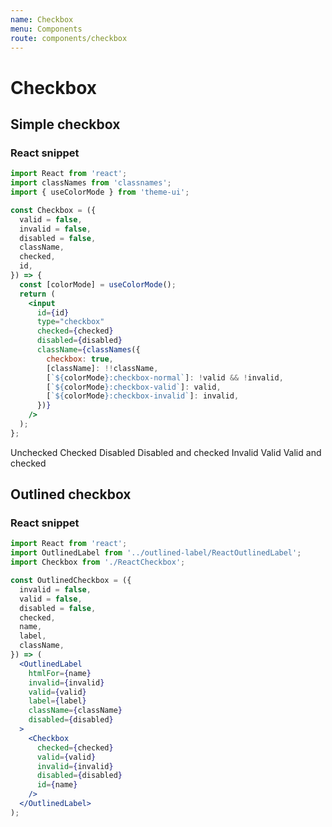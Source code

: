 ```yaml
---
name: Checkbox
menu: Components
route: components/checkbox
---
```


# Checkbox


## Simple checkbox

### React snippet

```jsx
import React from 'react';
import classNames from 'classnames';
import { useColorMode } from 'theme-ui';

const Checkbox = ({
  valid = false,
  invalid = false,
  disabled = false,
  className,
  checked,
  id,
}) => {
  const [colorMode] = useColorMode();
  return (
    <input
      id={id}
      type="checkbox"
      checked={checked}
      disabled={disabled}
      className={classNames({
        checkbox: true,
        [className]: !!className,
        [`${colorMode}:checkbox-normal`]: !valid && !invalid,
        [`${colorMode}:checkbox-valid`]: valid,
        [`${colorMode}:checkbox-invalid`]: invalid,
      })}
    />
  );
};
```

<Playground>
  <label htmlFor="simple-checkbox-unchecked" className="flex mb-4">
    <Checkbox id="simple-checkbox-unchecked" className="mr-2" />
    Unchecked
  </label>
  <label htmlFor="simple-checkbox-checked" className="flex mb-4">
    <Checkbox id="simple-checkbox-checked" checked className="mr-2" />
    Checked
  </label>
  <label htmlFor="simple-checkbox-disabled" className="flex mb-4">
    <Checkbox id="simple-checkbox-disabled" disabled className="mr-2" />
    Disabled
  </label>
  <label htmlFor="simple-checkbox-disabled-checked" className="flex mb-4">
    <Checkbox
      id="simple-checkbox-disabled-checked"
      disabled
      checked
      className="mr-2"
    />
    Disabled and checked
  </label>
  <label htmlFor="simple-checkbox-invalid" className="flex mb-4">
    <Checkbox id="simple-checkbox-invalid" invalid className="mr-2" />
    Invalid
  </label>
  <label htmlFor="simple-checkbox-valid" className="flex mb-4">
    <Checkbox id="simple-checkbox-valid" valid className="mr-2" />
    Valid
  </label>
  <label htmlFor="simple-checkbox-valid-checked" className="flex mb-4">
    <Checkbox
      id="simple-checkbox-valid-checked"
      valid
      checked
      className="mr-2"
    />
    Valid and checked
  </label>
</Playground>

## Outlined checkbox

### React snippet

```jsx
import React from 'react';
import OutlinedLabel from '../outlined-label/ReactOutlinedLabel';
import Checkbox from './ReactCheckbox';

const OutlinedCheckbox = ({
  invalid = false,
  valid = false,
  disabled = false,
  checked,
  name,
  label,
  className,
}) => (
  <OutlinedLabel
    htmlFor={name}
    invalid={invalid}
    valid={valid}
    label={label}
    className={className}
    disabled={disabled}
  >
    <Checkbox
      checked={checked}
      valid={valid}
      invalid={invalid}
      disabled={disabled}
      id={name}
    />
  </OutlinedLabel>
);
```

<Playground>
  <OutlinedCheckbox
    label="Unchecked"
    name="outlined-checkbox-unchecked"
    className="mb-4"
  />
  <OutlinedCheckbox
    label="Checked"
    name="outlined-checkbox-checked"
    checked
    className="mb-4"
  />
  <OutlinedCheckbox
    label="Disabled"
    name="outlined-checkbox-disabled"
    disabled
    className="mb-4"
  />
  <OutlinedCheckbox
    label="Disabled and checked"
    name="outlined-checkbox-disabled-checked"
    disabled
    checked
    className="mb-4"
  />
  <OutlinedCheckbox
    label="Invalid"
    name="outlined-checkbox-invalid"
    invalid
    className="mb-4"
  />
  <OutlinedCheckbox
    label="Valid"
    name="outlined-checkbox-valid"
    valid
    className="mb-4"
  />
  <OutlinedCheckbox
    label="Valid and checked"
    name="outlined-checkbox-valid-checked"
    valid
    checked
    className="mb-4"
  />
</Playground>

